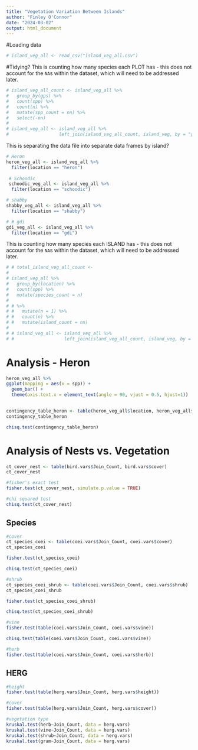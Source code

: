 ```yaml
---
title: "Vegetation Variation Between Islands"
author: "Finley O'Connor"
date: "2024-03-02"
output: html_document
---
```

#Loading data
```r
# island_veg_all <- read_csv("island_veg_all.csv")
```


#Tidying?
This is counting how many species each PLOT has - this does not account for the `NA`s within the dataset, which will need to be addressed later. 
```r
# island_veg_all_count <- island_veg_all %>%
#   group_by(gps) %>% 
#   count(spp) %>% 
#   count(n) %>%
#   mutate(spp_count = nn) %>% 
#   select(-nn)
# 
# island_veg_all <- island_veg_all %>% 
#                   left_join(island_veg_all_count, island_veg, by = "gps")
```

This is separating the data file into separate data frames by island?
```r
# Heron
heron_veg_all <- island_veg_all %>% 
  filter(location == "heron")
 
 # Schoodic
 schoodic_veg_all <- island_veg_all %>% 
  filter(location == "schoodic")

# shabby
shabby_veg_all <- island_veg_all %>% 
  filter(location == "shabby")

# # gdi
gdi_veg_all <- island_veg_all %>% 
  filter(location == "gdi")
```

This is counting how many species each ISLAND has - this does not account for the `NA`s within the dataset, which will need to be addressed later.
```r
# # total_island_veg_all_count <- 
#   
# island_veg_all %>%
#   group_by(location) %>% 
#   count(spp) %>%
#   mutate(species_count = n) 
# 
# # %>% 
# #   mutate(n = 1) %>%
# #   count(n) %>% 
# #   mutate(island_count = nn)
# 
# # island_veg_all <- island_veg_all %>% 
# #                   left_join(island_veg_all_count, island_veg, by = "location")
```


# Analysis - Heron

```r
heron_veg_all %>% 
ggplot(mapping = aes(x = spp)) + 
  geom_bar() + 
  theme(axis.text.x = element_text(angle = 90, vjust = 0.5, hjust=1))
  
```

```r
contingency_table_heron <- table(heron_veg_all$location, heron_veg_all$spp)
contingency_table_heron
```

```r
chisq.test(contingency_table_heron)
```

# Analysis of Nests vs. Vegetation

```r
ct_cover_nest <- table(bird.vars$Join_Count, bird.vars$cover)
ct_cover_nest

#fisher's exact test
fisher.test(ct_cover_nest, simulate.p.value = TRUE)

#chi squared test
chisq.test(ct_cover_nest)
```
## Species
```r
#cover
ct_species_coei <- table(coei.vars$Join_Count, coei.vars$cover)
ct_species_coei

fisher.test(ct_species_coei)

chisq.test(ct_species_coei)
```

```r
#shrub
ct_species_coei_shrub <- table(coei.vars$Join_Count, coei.vars$shrub)
ct_species_coei_shrub

fisher.test(ct_species_coei_shrub)

chisq.test(ct_species_coei_shrub)
```
```r
#vine
fisher.test(table(coei.vars$Join_Count, coei.vars$vine))

chisq.test(table(coei.vars$Join_Count, coei.vars$vine))
```
```r
#herb
fisher.test(table(coei.vars$Join_Count, coei.vars$herb))
```

## HERG
```r
#height
fisher.test(table(herg.vars$Join_Count, herg.vars$height))

#cover
fisher.test(table(herg.vars$Join_Count, herg.vars$cover))

#vegetation type
kruskal.test(herb~Join_Count, data = herg.vars)
kruskal.test(vine~Join_Count, data = herg.vars)
kruskal.test(shrub~Join_Count, data = herg.vars)
kruskal.test(gram~Join_Count, data = herg.vars)
```

